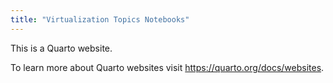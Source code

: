 ```yaml
---
title: "Virtualization Topics Notebooks"
---
```


This is a Quarto website.

To learn more about Quarto websites visit <https://quarto.org/docs/websites>.
